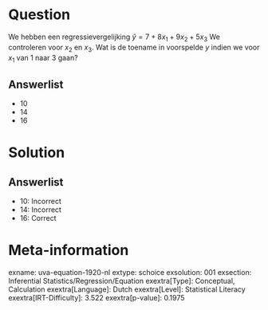 Question
========

We hebben een regressievergelijking $\hat{y} = 7 + 8x_{1} +
9x_{2} + 5x_{3}$ We controleren voor *x*~2~ en *x*~3~. Wat is de
toename in voorspelde *y* indien we voor *x*~1~ van 1 naar 3 gaan?

Answerlist
----------

* 10
* 14
* 16

Solution
========

Answerlist
----------

* 10: Incorrect
* 14: Incorrect
* 16: Correct

Meta-information
================
exname: uva-equation-1920-nl
extype: schoice
exsolution: 001
exsection: Inferential Statistics/Regression/Equation
exextra[Type]: Conceptual, Calculation
exextra[Language]: Dutch
exextra[Level]: Statistical Literacy
exextra[IRT-Difficulty]: 3.522
exextra[p-value]: 0.1975
